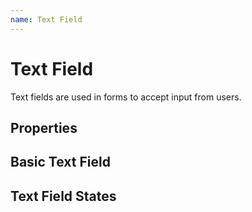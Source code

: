 ```yaml
---
name: Text Field
---
```



# Text Field

Text fields are used in forms to accept input from users.

## Properties

<Props of={TextField} />

## Basic Text Field

<Playground>
  <TextField size="small" placeholder="Small input" />
  <TextField placeholder="Normal input" />
  <TextField size="large" placeholder="Large input" />
</Playground>


## Text Field States

<Playground>
  <TextField disabled placeholder="Disabled input" />
  <TextField error placeholder="Invalid input" />
</Playground>

